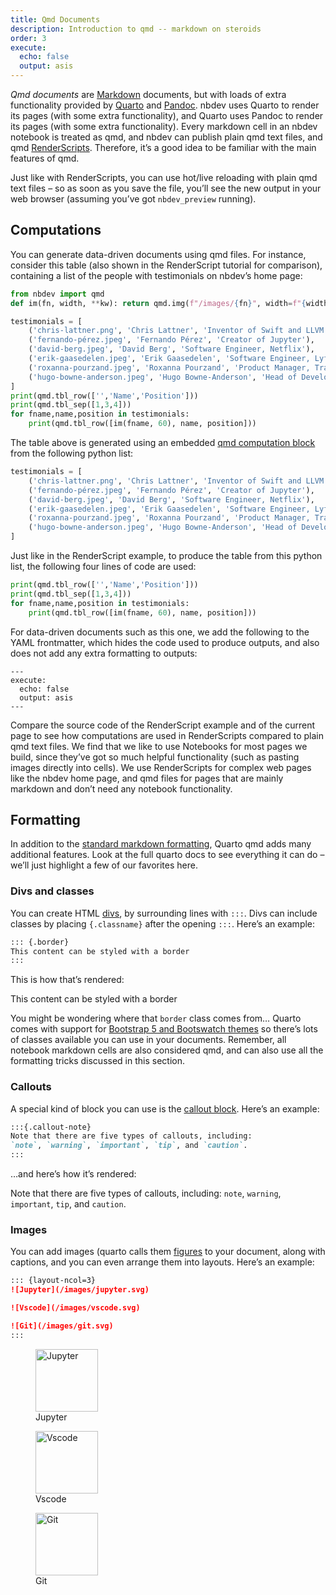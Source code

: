 ```yaml
---
title: Qmd Documents
description: Introduction to qmd -- markdown on steroids
order: 3
execute:
  echo: false
  output: asis
---
```


*Qmd documents* are [Markdown]() documents, but with loads of extra functionality provided by [Quarto](https://quarto.org/) and [Pandoc](https://pandoc.org/). nbdev uses Quarto to render its pages (with some extra functionality), and Quarto uses Pandoc to render its pages (with some extra functionality). Every markdown cell in an nbdev notebook is treated as qmd, and nbdev can publish plain qmd text files, and qmd [RenderScripts](/tutorials/renderscript.html). Therefore, it's a good idea to be familiar with the main features of qmd.

Just like with RenderScripts, you can use hot/live reloading with plain qmd text files -- so as soon as you save the file, you'll see the new output in your web browser (assuming you've got `nbdev_preview` running).

## Computations

You can generate data-driven documents using qmd files. For instance, consider this table (also shown in the RenderScript tutorial for comparison), containing a list of the people with testimonials on nbdev's home page:

```python
from nbdev import qmd
def im(fn, width, **kw): return qmd.img(f"/images/{fn}", width=f"{width}%", **kw)

testimonials = [
    ('chris-lattner.png', 'Chris Lattner', 'Inventor of Swift and LLVM'),
    ('fernando-pérez.jpeg', 'Fernando Pérez', 'Creator of Jupyter'),
    ('david-berg.jpeg', 'David Berg', 'Software Engineer, Netflix'),
    ('erik-gaasedelen.jpeg', 'Erik Gaasedelen', 'Software Engineer, Lyft'),
    ('roxanna-pourzand.jpeg', 'Roxanna Pourzand', 'Product Manager, Transform'),
    ('hugo-bowne-anderson.jpeg', 'Hugo Bowne-Anderson', 'Head of Developer Relations, Outerbounds')
]
print(qmd.tbl_row(['','Name','Position']))
print(qmd.tbl_sep([1,3,4]))
for fname,name,position in testimonials:
    print(qmd.tbl_row([im(fname, 60), name, position]))
```

The table above is generated using an embedded [qmd computation block](https://quarto.org/docs/computations/python.html) from the following python list:

::: {.column-screen-inset-right}
```python
testimonials = [
    ('chris-lattner.png', 'Chris Lattner', 'Inventor of Swift and LLVM'),
    ('fernando-pérez.jpeg', 'Fernando Pérez', 'Creator of Jupyter'),
    ('david-berg.jpeg', 'David Berg', 'Software Engineer, Netflix'),
    ('erik-gaasedelen.jpeg', 'Erik Gaasedelen', 'Software Engineer, Lyft'),
    ('roxanna-pourzand.jpeg', 'Roxanna Pourzand', 'Product Manager, Transform'),
    ('hugo-bowne-anderson.jpeg', 'Hugo Bowne-Anderson', 'Head of Developer Relations, Outerbounds')
]
```
:::

Just like in the RenderScript example, to produce the table from this python list, the following four lines of code are used:

```python
print(qmd.tbl_row(['','Name','Position']))
print(qmd.tbl_sep([1,3,4]))
for fname,name,position in testimonials:
    print(qmd.tbl_row([im(fname, 60), name, position]))
```

For data-driven documents such as this one, we add the following to the YAML frontmatter, which hides the code used to produce outputs, and also does not add any extra formatting to outputs:

```
---
execute:
  echo: false
  output: asis
---
```

Compare the source code of the RenderScript example and of the current page to see how computations are used in RenderScripts compared to plain qmd text files. We find that we like to use Notebooks for most pages we build, since they've got so much helpful functionality (such as pasting images directly into cells). We use RenderScripts for complex web pages like the nbdev home page, and qmd files for pages that are mainly markdown and don't need any notebook functionality.

## Formatting

In addition to the [standard markdown formatting](https://quarto.org/docs/authoring/markdown-basics.html), Quarto qmd adds many additional features. Look at the full quarto docs to see everything it can do -- we'll just highlight a few of our favorites here.

### Divs and classes

You can create HTML [divs](https://quarto.org/docs/authoring/markdown-basics.html#divs-and-spans), by surrounding lines with `:::`. Divs can include classes by placing `{.classname}` after the opening `:::`. Here's an example:

``` markdown
::: {.border}
This content can be styled with a border
:::
```

This is how that's rendered:

::: {.border}
This content can be styled with a border
:::

You might be wondering where that `border` class comes from... Quarto comes with support for [Bootstrap 5 and Bootswatch themes](https://quarto.org/docs/output-formats/html-themes.html) so there's lots of classes available you can use in your documents. Remember, all notebook markdown cells are also considered qmd, and can also use all the formatting tricks discussed in this section.

### Callouts

A special kind of block you can use is the [callout block](https://quarto.org/docs/authoring/callouts.html). Here's an example:

```markdown
:::{.callout-note}
Note that there are five types of callouts, including:
`note`, `warning`, `important`, `tip`, and `caution`.
:::
```

...and here's how it's rendered:

:::{.callout-note}
Note that there are five types of callouts, including: `note`, `warning`, `important`, `tip`, and `caution`.
:::

### Images

You can add images (quarto calls them [figures](https://quarto.org/docs/authoring/figures.html) to your document, along with captions, and you can even arrange them into layouts. Here's an example:

```markdown
::: {layout-ncol=3}
![Jupyter](/images/jupyter.svg)

![Vscode](/images/vscode.svg)

![Git](/images/git.svg)
:::
```

::: {layout-ncol=3}
![Jupyter](/images/jupyter.svg){width=100px fig-align="left"}

![Vscode](/images/vscode.svg){width=100px fig-align="left"}

![Git](/images/git.svg){width=100px fig-align="left"}
:::

